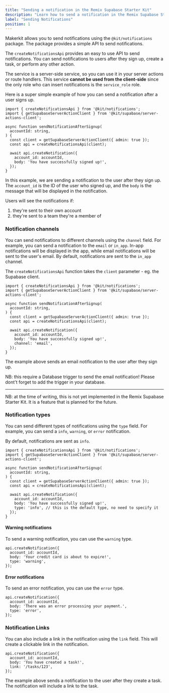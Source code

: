 ```yaml
---
title: "Sending a notification in the Remix Supabase Starter Kit"
description: "Learn how to send a notification in the Remix Supabase Starter Kit."
label: "Sending Notifications"
position: 1
---
```


Makerkit allows you to send notifications using the `@kit/notifications` package. The package provides a simple API to send notifications.

The `createNotificationsApi` provides an easy to use API to send notifications. You can send notifications to users after they sign up, create a task, or perform any other action.

The service is a server-side service, so you can use it in your server actions or route handlers. This service **cannot be used from the client-side** since the only role who can insert notifications is the `service_role` role.

Here is a super simple example of how you can send a notification after a user signs up.

```tsx
import { createNotificationsApi } from '@kit/notifications';
import { getSupabaseServerActionClient } from '@kit/supabase/server-actions-client';

async function sendNotificationAfterSignup(
  accountId: string,
) {
  const client = getSupabaseServerActionClient({ admin: true });
  const api = createNotificationsApi(client);

  await api.createNotification({
    account_id: accountId,
    body: 'You have successfully signed up!',
  });
}
```

In this example, we are sending a notification to the user after they sign up. The `account_id` is the ID of the user who signed up, and the `body` is the message that will be displayed in the notification.

Users will see the notifications if:
1. they're sent to their own account
2. they're sent to a team they're a member of

### Notification channels

You can send notifications to different channels using the `channel` field. For example, you can send a notification to the `email` or `in_app`. In-app notifications will be displayed in the app, while email notifications will be sent to the user's email. By default, notifications are sent to the `in_app` channel.

The `createNotificationsApi` function takes the `client` parameter - eg. the Supabase client.

```tsx
import { createNotificationsApi } from '@kit/notifications';
import { getSupabaseServerActionClient } from '@kit/supabase/server-actions-client';

async function sendNotificationAfterSignup(
  accountId: string,
) {
  const client = getSupabaseServerActionClient({ admin: true });
  const api = createNotificationsApi(client);

  await api.createNotification({
    account_id: accountId,
    body: 'You have successfully signed up!',
    channel: 'email',
  });
}
```

The example above sends an email notification to the user after they sign up.

NB: this require a Database trigger to send the email notification! Please dont't forget to add the trigger in your database.

---

NB: at the time of writing, this is not yet implemented in the Remix Supabase Starter Kit. It is a feature that is planned for the future.

### Notification types

You can send different types of notifications using the `type` field. For example, you can send a `info`, `warning`, or `error` notification.

By default, notifications are sent as `info`.

```tsx
import { createNotificationsApi } from '@kit/notifications';
import { getSupabaseServerActionClient } from '@kit/supabase/server-actions-client';

async function sendNotificationAfterSignup(
  accountId: string,
) {
  const client = getSupabaseServerActionClient({ admin: true });
  const api = createNotificationsApi(client);

  await api.createNotification({
    account_id: accountId,
    body: 'You have successfully signed up!',
    type: 'info', // this is the default type, no need to specify it
  });
}
```

#### Warning notifications

To send a warning notification, you can use the `warning` type.

```tsx
api.createNotification({
  account_id: accountId,
  body: 'Your credit card is about to expire!',
  type: 'warning',
});
```

#### Error notifications

To send an error notification, you can use the `error` type.

```tsx
api.createNotification({
  account_id: accountId,
  body: 'There was an error processing your payment.',
  type: 'error',
});
```

### Notification Links

You can also include a link in the notification using the `link` field. This will create a clickable link in the notification.

```tsx
api.createNotification({
  account_id: accountId,
  body: 'You have created a task!',
  link: '/tasks/123',
});
```

The example above sends a notification to the user after they create a task. The notification will include a link to the task.
